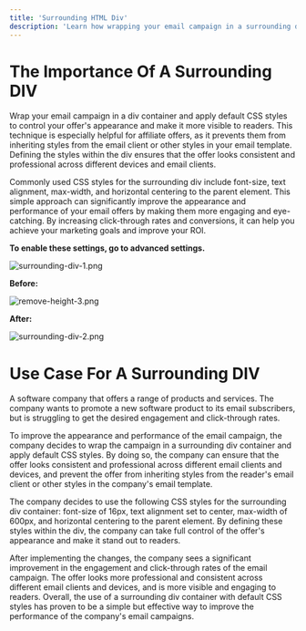```yaml
---
title: 'Surrounding HTML Div'
description: 'Learn how wrapping your email campaign in a surrounding div container and applying default CSS styles can make your offer stand out to readers and give you more control over its appearance.'
---
```

# The Importance Of A Surrounding DIV
Wrap your email campaign in a div container and apply default CSS styles to control your offer's appearance and make it more visible to readers. This technique is especially helpful for affiliate offers, as it prevents them from inheriting styles from the email client or other styles in your email template. Defining the styles within the div ensures that the offer looks consistent and professional across different devices and email clients.

Commonly used CSS styles for the surrounding div include font-size, text alignment, max-width, and horizontal centering to the parent element. This simple approach can significantly improve the appearance and performance of your email offers by making them more engaging and eye-catching. By increasing click-through rates and conversions, it can help you achieve your marketing goals and improve your ROI.

**To enable these settings, go to advanced settings.** 

![surrounding-div-1.png](/images/surrounding-div-1.png)

**Before:**

![remove-height-3.png](/images/surround-div-1.png)

**After:**

![surrounding-div-2.png](/images/surround-div-2.png)

# Use Case For A Surrounding DIV
<Note>
A software company that offers a range of products and services. The company wants to promote a new software product to its email subscribers, but is struggling to get the desired engagement and click-through rates.
 
To improve the appearance and performance of the email campaign, the company decides to wrap the campaign in a surrounding div container and apply default CSS styles. By doing so, the company can ensure that the offer looks consistent and professional across different email clients and devices, and prevent the offer from inheriting styles from the reader's email client or other styles in the company's email template.
 
The company decides to use the following CSS styles for the surrounding div container: font-size of 16px, text alignment set to center, max-width of 600px, and horizontal centering to the parent element. By defining these styles within the div, the company can take full control of the offer's appearance and make it stand out to readers.
 
After implementing the changes, the company sees a significant improvement in the engagement and click-through rates of the email campaign. The offer looks more professional and consistent across different email clients and devices, and is more visible and engaging to readers. Overall, the use of a surrounding div container with default CSS styles has proven to be a simple but effective way to improve the performance of the company's email campaigns.
</Note>